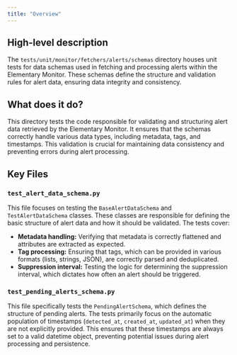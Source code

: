 ```yaml
---
title: "Overview"
---
```


## High-level description
The `tests/unit/monitor/fetchers/alerts/schemas` directory houses unit tests for data schemas used in fetching and processing alerts within the Elementary Monitor. These schemas define the structure and validation rules for alert data, ensuring data integrity and consistency.

## What does it do?
This directory tests the code responsible for validating and structuring alert data retrieved by the Elementary Monitor. It ensures that the schemas correctly handle various data types, including metadata, tags, and timestamps. This validation is crucial for maintaining data consistency and preventing errors during alert processing.

## Key Files

### `test_alert_data_schema.py`
This file focuses on testing the `BaseAlertDataSchema` and `TestAlertDataSchema` classes. These classes are responsible for defining the basic structure of alert data and how it should be validated. The tests cover:

- **Metadata handling:** Verifying that metadata is correctly flattened and attributes are extracted as expected.
- **Tag processing:** Ensuring that tags, which can be provided in various formats (lists, strings, JSON), are correctly parsed and deduplicated.
- **Suppression interval:** Testing the logic for determining the suppression interval, which dictates how often an alert should be triggered.

### `test_pending_alerts_schema.py`
This file specifically tests the `PendingAlertSchema`, which defines the structure of pending alerts. The tests primarily focus on the automatic population of timestamps (`detected_at`, `created_at`, `updated_at`) when they are not explicitly provided. This ensures that these timestamps are always set to a valid datetime object, preventing potential issues during alert processing and persistence. 
